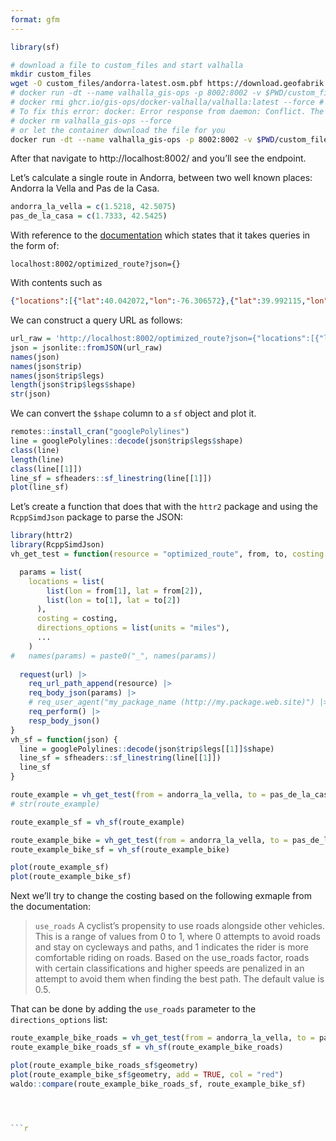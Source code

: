 ```yaml
---
format: gfm
---
```



```r
library(sf)
```

``` bash
# download a file to custom_files and start valhalla
mkdir custom_files
wget -O custom_files/andorra-latest.osm.pbf https://download.geofabrik.de/europe/andorra-latest.osm.pbf
# docker run -dt --name valhalla_gis-ops -p 8002:8002 -v $PWD/custom_files:/custom_files ghcr.io/gis-ops/docker-valhalla/valhalla:latest
# docker rmi ghcr.io/gis-ops/docker-valhalla/valhalla:latest --force # if you want to rebuild the image
# To fix this error: docker: Error response from daemon: Conflict. The container name "/valhalla_gis-ops" is already in use by container "638e172839bd6113bb3c855716a1aa92f076f8fe85e4b0faef190bff0d200c69". You have to remove (or rename) that container to be able to reuse that name.
# docker rm valhalla_gis-ops --force
# or let the container download the file for you
docker run -dt --name valhalla_gis-ops -p 8002:8002 -v $PWD/custom_files:/custom_files -e tile_urls=https://download.geofabrik.de/europe/andorra-latest.osm.pbf ghcr.io/gis-ops/docker-valhalla/valhalla:latest
```

After that navigate to http://localhost:8002/ and you'll see the endpoint.

Let's calculate a single route in Andorra, between two well known places: Andorra la Vella and Pas de la Casa.

```r
andorra_la_vella = c(1.5218, 42.5075)
pas_de_la_casa = c(1.7333, 42.5425)
```

With reference to the [documentation](https://valhalla.github.io/valhalla/api/optimized/api-reference/) which states that it takes queries in the form of:

```
localhost:8002/optimized_route?json={}
```

With contents such as

```json
{"locations":[{"lat":40.042072,"lon":-76.306572},{"lat":39.992115,"lon":-76.781559},{"lat":39.984519,"lon":-76.6956},{"lat":39.996586,"lon":-76.769028},{"lat":39.984322,"lon":-76.706672}],"costing":"auto","directions_options":{"units":"miles"}}
```

We can construct a query URL as follows:

```r
url_raw = 'http://localhost:8002/optimized_route?json={"locations":[{"lon":1.5218,"lat":42.5075},{"lon":1.7333,"lat":42.5425}],"costing":"auto","directions_options":{"units":"miles"}}'
json = jsonlite::fromJSON(url_raw)
names(json)
names(json$trip)
names(json$trip$legs)
length(json$trip$legs$shape)
str(json)
```

We can convert the `$shape` column to a `sf` object and plot it.

```r
remotes::install_cran("googlePolylines")
line = googlePolylines::decode(json$trip$legs$shape)
class(line)
length(line)
class(line[[1]])
line_sf = sfheaders::sf_linestring(line[[1]])
plot(line_sf)
```

Let's create a function that does that with the `httr2` package and using the `RcppSimdJson` package to parse the JSON:

```r
library(httr2)
library(RcppSimdJson)
vh_get_test = function(resource = "optimized_route", from, to, costing = "auto", url = "http://localhost:8002/", ...) {

  params = list(
    locations = list(
        list(lon = from[1], lat = from[2]),
        list(lon = to[1], lat = to[2])
      ),
      costing = costing,
      directions_options = list(units = "miles"),
      ...
    )
#   names(params) = paste0("_", names(params))
  
  request(url) |> 
    req_url_path_append(resource) |> 
    req_body_json(params) |> 
    # req_user_agent("my_package_name (http://my.package.web.site)") |> 
    req_perform() |> 
    resp_body_json()
}
vh_sf = function(json) {
  line = googlePolylines::decode(json$trip$legs[[1]]$shape)
  line_sf = sfheaders::sf_linestring(line[[1]])
  line_sf
}
```

```r
route_example = vh_get_test(from = andorra_la_vella, to = pas_de_la_casa)
# str(route_example)
```

```r
route_example_sf = vh_sf(route_example)
```

```r
route_example_bike = vh_get_test(from = andorra_la_vella, to = pas_de_la_casa, costing = "bicycle")
route_example_bike_sf = vh_sf(route_example_bike)
```

::: {layout-ncol="2"}

```r
plot(route_example_sf)
plot(route_example_bike_sf)
```

:::


Next we'll try to change the costing based on the following exmaple from the documentation:

> `use_roads` 	A cyclist's propensity to use roads alongside other vehicles. This is a range of values from 0 to 1, where 0 attempts to avoid roads and stay on cycleways and paths, and 1 indicates the rider is more comfortable riding on roads. Based on the use_roads factor, roads with certain classifications and higher speeds are penalized in an attempt to avoid them when finding the best path. The default value is 0.5.

That can be done by adding the `use_roads` parameter to the `directions_options` list:

```r
route_example_bike_roads = vh_get_test(from = andorra_la_vella, to = pas_de_la_casa, costing = "bicycle", costing_options = list(bicycle= list(use_roads = 0.1)))
route_example_bike_roads_sf = vh_sf(route_example_bike_roads)

plot(route_example_bike_roads_sf$geometry)
plot(route_example_bike_sf$geometry, add = TRUE, col = "red")
waldo::compare(route_example_bike_roads_sf, route_example_bike_sf)
```

```r
```

```r
```

```r
```

```r

```r

```
